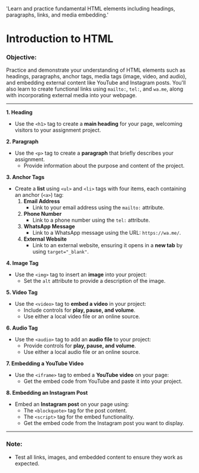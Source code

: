 
  'Learn and practice fundamental HTML elements including headings, paragraphs, links, and media embedding.'

<HeroPattern />

# Introduction to HTML

### Objective:

Practice and demonstrate your understanding of HTML elements such as headings, paragraphs, anchor tags, media tags (image, video, and audio), and embedding external content like YouTube and Instagram posts. You'll also learn to create functional links using `mailto:`, `tel:`, and `wa.me`, along with incorporating external media into your webpage.

---

**1. Heading**

- Use the `<h1>` tag to create a **main heading** for your page, welcoming visitors to your assignment project.

**2. Paragraph**

- Use the `<p>` tag to create a **paragraph** that briefly describes your assignment.
  - Provide information about the purpose and content of the project.

**3. Anchor Tags**

- Create a **list** using `<ul>` and `<li>` tags with four items, each containing an anchor (`<a>`) tag:
  1. **Email Address**
     - Link to your email address using the `mailto:` attribute.
  2. **Phone Number**
     - Link to a phone number using the `tel:` attribute.
  3. **WhatsApp Message**
     - Link to a WhatsApp message using the URL: `https://wa.me/`.
  4. **External Website**
     - Link to an external website, ensuring it opens in a **new tab** by using `target="_blank"`.

**4. Image Tag**

- Use the `<img>` tag to insert an **image** into your project:
  - Set the `alt` attribute to provide a description of the image.

**5. Video Tag**

- Use the `<video>` tag to **embed a video** in your project:
  - Include controls for **play, pause, and volume**.
  - Use either a local video file or an online source.

**6. Audio Tag**

- Use the `<audio>` tag to add an **audio file** to your project:
  - Provide controls for **play, pause, and volume**.
  - Use either a local audio file or an online source.

**7. Embedding a YouTube Video**

- Use the `<iframe>` tag to embed a **YouTube video** on your page:
  - Get the embed code from YouTube and paste it into your project.

**8. Embedding an Instagram Post**

- Embed an **Instagram post** on your page using:
  - The `<blockquote>` tag for the post content.
  - The `<script>` tag for the embed functionality.
  - Get the embed code from the Instagram post you want to display.

---

### Note:

- Test all links, images, and embedded content to ensure they work as expected.
